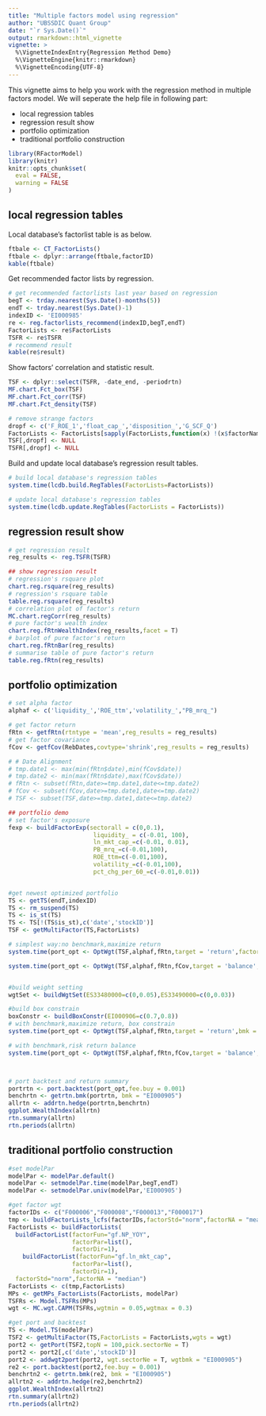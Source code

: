 ```yaml
---
title: "Multiple factors model using regression"
author: "UBSSDIC Quant Group"
date: "`r Sys.Date()`"
output: rmarkdown::html_vignette
vignette: >
  %\VignetteIndexEntry{Regression Method Demo}
  %\VignetteEngine{knitr::rmarkdown}
  %\VignetteEncoding{UTF-8}
---
```


This vignette aims to help you work with the regression method in multiple factors model. We will seperate the help file in following part:

- local regression tables
- regression result show
- portfolio optimization
- traditional portfolio construction

```r
library(RFactorModel)
library(knitr)
knitr::opts_chunk$set(
  eval = FALSE,
  warning = FALSE
)
```


## local regression tables

Local database's factorlist table is as below.
```r
ftbale <- CT_FactorLists()
ftbale <- dplyr::arrange(ftbale,factorID)
kable(ftbale)
```


Get recommended factor lists by regression.
```r
# get recommended factorlists last year based on regression
begT <- trday.nearest(Sys.Date()-months(5))
endT <- trday.nearest(Sys.Date()-1)
indexID <- 'EI000985'
re <- reg.factorlists_recommend(indexID,begT,endT)
FactorLists <- re$FactorLists
TSFR <- re$TSFR
# recommend result
kable(re$result)
```


Show factors' correlation and statistic result.
```r
TSF <- dplyr::select(TSFR, -date_end, -periodrtn)
MF.chart.Fct_box(TSF)
MF.chart.Fct_corr(TSF)
MF.chart.Fct_density(TSF)

# remove strange factors
dropf <- c('F_ROE_1','float_cap_','disposition_','G_SCF_Q')
FactorLists <- FactorLists[sapply(FactorLists,function(x) !(x$factorName %in% dropf))]
TSF[,dropf] <- NULL
TSFR[,dropf] <- NULL
```



Build and update local database's regression result tables.
```r
# build local database's regression tables
system.time(lcdb.build.RegTables(FactorLists=FactorLists))

# update local database's regression tables
system.time(lcdb.update.RegTables(FactorLists = FactorLists))
```


## regression result show

```r
# get regression result
reg_results <- reg.TSFR(TSFR)

## show regression result
# regression's rsquare plot
chart.reg.rsquare(reg_results)
# regression's rsquare table
table.reg.rsquare(reg_results)
# correlation plot of factor's return 
MC.chart.regCorr(reg_results)
# pure factor's wealth index
chart.reg.fRtnWealthIndex(reg_results,facet = T)
# barplot of pure factor's return 
chart.reg.fRtnBar(reg_results)
# summarise table of pure factor's return 
table.reg.fRtn(reg_results)
```


## portfolio optimization

```r
# set alpha factor
alphaf <- c('liquidity_','ROE_ttm','volatility_',"PB_mrq_")

# get factor return
fRtn <- getfRtn(rtntype = 'mean',reg_results = reg_results)
# get factor covariance
fCov <- getfCov(RebDates,covtype='shrink',reg_results = reg_results)

# # Date Alignment
# tmp.date1 <- max(min(fRtn$date),min(fCov$date))
# tmp.date2 <- min(max(fRtn$date),max(fCov$date))
# fRtn <- subset(fRtn,date>=tmp.date1,date<=tmp.date2)
# fCov <- subset(fCov,date>=tmp.date1,date<=tmp.date2)
# TSF <- subset(TSF,date>=tmp.date1,date<=tmp.date2)

## portfolio demo
# set factor's exposure
fexp <- buildFactorExp(sectorall = c(0,0.1),
                        liquidity_ = c(-0.01, 100),
                        ln_mkt_cap_=c(-0.01, 0.01),
                        PB_mrq_=c(-0.01,100),
                        ROE_ttm=c(-0.01,100),
                        volatility_=c(-0.01,100),
                        pct_chg_per_60_=c(-0.01,0.01))


#get newest optimized portfolio
TS <- getTS(endT,indexID)
TS <- rm_suspend(TS)
TS <- is_st(TS)
TS <- TS[!(TS$is_st),c('date','stockID')]
TSF <- getMultiFactor(TS,FactorLists)

# simplest way:no benchmark,maximize return
system.time(port_opt <- OptWgt(TSF,alphaf,fRtn,target = 'return',factorExp = fexp))

system.time(port_opt <- OptWgt(TSF,alphaf,fRtn,fCov,target = 'balance',factorExp = fexp,optWay = 'solve.QP'))


#build weight setting
wgtSet <- buildWgtSet(ES33480000=c(0,0.05),ES33490000=c(0,0.03))

#build box constrain
boxConstr <- buildBoxConstr(EI000906=c(0.7,0.8))
# with benchmark,maximize return, box constrain
system.time(port_opt <- OptWgt(TSF,alphaf,fRtn,target = 'return',bmk = 'EI000906',factorExp = fexp,wgtSet = wgtSet))

# with benchmark,risk return balance
system.time(port_opt <- OptWgt(TSF,alphaf,fRtn,fCov,target = 'balance',bmk = 'EI000906',factorExp = fexp,boxConstr = boxConstr))



# port backtest and return summary
portrtn <- port.backtest(port_opt,fee.buy = 0.001)
benchrtn <- getrtn.bmk(portrtn, bmk = "EI000905")
allrtn <- addrtn.hedge(portrtn,benchrtn)
ggplot.WealthIndex(allrtn)
rtn.summary(allrtn)
rtn.periods(allrtn)
```


## traditional portfolio construction


```r
#set modelPar
modelPar <- modelPar.default()
modelPar <- setmodelPar.time(modelPar,begT,endT)
modelPar <- setmodelPar.univ(modelPar,'EI000905')

#get factor wgt
factorIDs <- c("F000006","F000008","F000013","F000017")
tmp <- buildFactorLists_lcfs(factorIDs,factorStd="norm",factorNA = "mean")
FactorLists <- buildFactorLists(
  buildFactorList(factorFun="gf.NP_YOY",
                  factorPar=list(),
                  factorDir=1),
    buildFactorList(factorFun="gf.ln_mkt_cap",
                  factorPar=list(),
                  factorDir=1),
  factorStd="norm",factorNA = "median")
FactorLists <- c(tmp,FactorLists)
MPs <- getMPs_FactorLists(FactorLists, modelPar)
TSFRs <- Model.TSFRs(MPs)
wgt <- MC.wgt.CAPM(TSFRs,wgtmin = 0.05,wgtmax = 0.3)

#get port and backtest
TS <- Model.TS(modelPar)
TSF2 <- getMultiFactor(TS,FactorLists = FactorLists,wgts = wgt)
port2 <- getPort(TSF2,topN = 100,pick.sectorNe = T)
port2 <- port2[,c('date','stockID')]
port2 <- addwgt2port(port2, wgt.sectorNe = T, wgtbmk = "EI000905")
re2 <- port.backtest(port2,fee.buy = 0.001)
benchrtn2 <- getrtn.bmk(re2, bmk = "EI000905")
allrtn2 <- addrtn.hedge(re2,benchrtn2)
ggplot.WealthIndex(allrtn2)
rtn.summary(allrtn2)
rtn.periods(allrtn2)
```



